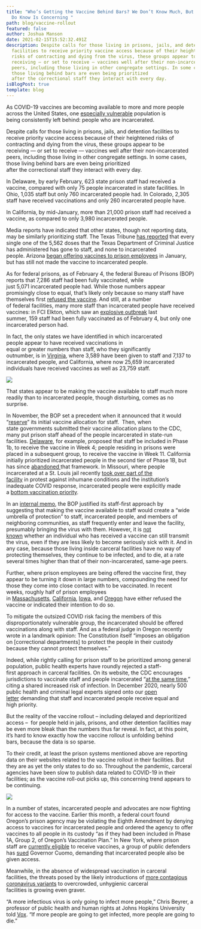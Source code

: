 ```yaml
---
title: "Who’s Getting the Vaccine Behind Bars? We Don’t Know Much, But What We
  Do Know Is Concerning "
path: blog/vaccine-rollout
featured: false
author: Joshua Manson
date: 2021-02-15T15:52:32.491Z
description: Despite calls for those living in prisons, jails, and detention
  facilities to receive priority vaccine access because of their heightened
  risks of contracting and dying from the virus, these groups appear to be
  receiving — or set to receive — vaccines well after their non-incarcerated
  peers, including those living in other congregate settings. In some cases,
  those living behind bars are even being prioritized
  after the correctional staff they interact with every day.
isBlogPost: true
template: blog
---
```

As COVID-19 vaccines are becoming available to more and more people across the United States, one [especially vulnerable](https://jamanetwork.com/journals/jama/fullarticle/2768249) population is being consistently left behind: people who are incarcerated. 

Despite calls for those living in prisons, jails, and detention facilities to receive priority vaccine access because of their heightened risks of contracting and dying from the virus, these groups appear to be receiving — or set to receive — vaccines well after their non-incarcerated peers, including those living in other congregate settings. In some cases, those living behind bars are even being prioritized after the correctional staff they interact with every day. 

In Delaware, by early February, 623 state prison staff had received a vaccine, compared with only 75 people incarcerated in state facilities. In Ohio, 1,035 staff but only 760 incarcerated people had. In Colorado, 2,305 staff have received vaccinations and only 260 incarcerated people have. 

In California, by mid-January, more than 21,000 prison staff had received a vaccine, as compared to only 3,980 incarcerated people.  

Media reports have indicated that other states, though not reporting data, may be similarly prioritizing staff. The Texas Tribune [has reported](https://www.texastribune.org/2021/02/03/texas-prisons-coronavirus-vaccine/) that every single one of the 5,562 doses that the Texas Department of Criminal Justice has administered has gone to staff, and none to incarcerated people. Arizona [began offering vaccines to prison employees](https://ktar.com/story/3861108/agency-starts-offering-coronavirus-vaccine-to-arizona-corrections-officers/) in January, but has still not made the vaccine to incarcerated people. 

As for federal prisons, as of February 4, the federal Bureau of Prisons (BOP) reports that 7,286 staff had been fully vaccinated, while just 5,071 incarcerated people had. While those numbers appear promisingly close to equal, that’s likely only because so many staff have themselves first [refused the vaccine](https://www.vice.com/en/article/qjpnwv/covid-19-devastated-prisons-now-some-inside-dont-want-the-vaccine). And still, at a number of federal facilities, many more staff than incarcerated people have received vaccines: in FCI Elkton, which saw an [explosive outbreak](https://www.fox19.com/2020/07/15/more-than-covid-cases-ohio-federal-prison-health-officials-say/) last summer, 159 staff had been fully vaccinated as of February 4, but only one incarcerated person had. 

In fact, the only states we have identified in which incarcerated people appear to have received vaccinations in equal or greater numbers than staff, who they significantly outnumber, is in [Virginia](https://vadoc.virginia.gov/news-press-releases/2021/covid-19-updates/), where 3,589 have been given to staff and 7,137 to incarcerated people, and California, where now 25,659 incarcerated individuals have received vaccines as well as 23,759 staff.   

![](map-2.png)

That states appear to be making the vaccine available to staff much more readily than to incarcerated people, though disturbing, comes as no surprise.  

In November, the BOP set a precedent when it announced that it would “[reserve](https://apnews.com/article/coronavirus-pandemic-prisons-85361fcf7cda33c7b6afb5ad8d2df8a2)” its initial vaccine allocation for staff.  Then, when state governments submitted their vaccine allocation plans to the CDC, many put prison staff ahead of the people incarcerated in state-run facilities. [Delaware](https://coronavirus.delaware.gov/wp-content/uploads/sites/177/2021/01/COVID-19-Vaccination-Playbook-DE-V11_010721_FINAL.pdf#page=59), for example, proposed that staff be included in Phase 1b, to receive the vaccine in Week 4; people residing in prisons were placed in a subsequent group, to receive the vaccine in Week 11. California initially prioritized incarcerated people in the second tier of Phase 1B, but has since [abandoned ](https://www.sacbee.com/news/equity-lab/article248785125.html)that framework. In Missouri, where people incarcerated at a St. Louis jail recently [took over part of the facility](https://www.aljazeera.com/news/2021/2/8/st-louis-jail-riot-prompts-calls-for-better-covid-measures) in protest against inhumane conditions and the institution’s inadequate COVID response, incarcerated people were explicitly made a [bottom vaccination priority](https://fox4kc.com/tracking-coronavirus/kansas-inmates-among-first-to-get-vaccine-missouri-prisoners-are-last/). 

In an [internal memo](https://www.forbes.com/sites/walterpavlo/2020/12/21/federal-bureau-of-prisons-starts-vaccination-of-staff-inmates-soon-thereafter/?sh=52025a0baa96), the BOP justified its staff-first approach by suggesting that making the vaccine available to staff would create a “wide umbrella of protection” to staff, incarcerated people, and members of neighboring communities, as staff frequently enter and leave the facility, presumably bringing the virus with them. However, it is [not known](https://www.bbc.com/future/article/20210203-why-vaccinated-people-may-still-be-able-to-spread-covid-19) whether an individual who has received a vaccine can still transmit the virus, even if they are less likely to become seriously sick with it. And in any case, because those living inside carceral facilities have no way of protecting themselves, they continue to be infected, and to die, at a rate several times higher than that of their non-incarcerated, same-age peers.  

Further, where prison employees are being offered the vaccine first, they appear to be turning it down in large numbers, compounding the need for those they come into close contact with to be vaccinated. In recent weeks, roughly half of prison employees in [Massachusetts](https://www.wgbh.org/news/local-news/2021/02/08/more-than-half-of-mass-corrections-workers-have-refused-covid-vaccine), [California](https://www.sacbee.com/news/politics-government/the-state-worker/article249123895.html), [Iowa](https://www.desmoinesregister.com/story/news/2021/01/28/prison-workers-refuse-covid-19-vaccine-iowa-department-of-corrections/4294691001/), and [Oregon](https://www.wweek.com/news/2021/02/10/state-officials-expect-45-of-oregon-prison-staff-to-refuse-a-covid-19-vaccine/) have either refused the vaccine or indicated their intention to do so. 

To mitigate the outsized COVID risk facing the members of this disproportionately vulnerable group, the incarcerated should be offered vaccinations along with staff. And as a federal judge in Oregon recently wrote in a landmark opinion: The Constitution itself “imposes an obligation on \[correctional departments] to protect the people in their custody because they cannot protect themselves.” 

Indeed, while rightly calling for prison staff to be prioritized among general population, public health experts have roundly rejected a staff-first approach in carceral facilities. On its website, the CDC encourages jurisdictions to vaccinate staff and people incarcerated “[at the same time](https://www.cdc.gov/coronavirus/2019-ncov/community/correction-detention/vaccine-faqs.html),” citing a shared increased risk of infection. In December 2020, nearly 500 public health and criminal legal experts signed onto our [open letter](https://docs.google.com/document/d/1Rlz5lCDHLCJ4Pnhl0mdNl3VeRSuBu8QWblRtjXu6zN0/edit) demanding that staff and incarcerated people receive equal and high priority. 

But the reality of the vaccine rollout – including delayed and deprioritized access –  for people held in jails, prisons, and other detention facilities may be even more bleak than the numbers thus far reveal. In fact, at this point, it’s hard to know exactly how the vaccine rollout is unfolding behind bars, because the data is so sparse.  

To their credit, at least the prison systems mentioned above are reporting data on their websites related to the vaccine rollout in their facilities. But they are as yet the only states to do so. Throughout the pandemic, carceral agencies have been slow to publish data related to COVID-19 in their facilities; as the vaccine roll-out picks up, this concerning trend appears to be continuing.   

![](map-1.png)

In a number of states, incarcerated people and advocates are now fighting for access to the vaccine. Earlier this month, a federal court found Oregon’s prison agency may be violating the Eighth Amendment by denying access to vaccines for incarcerated people and ordered the agency to offer vaccines to all people in its custody “as if they had been included in Phase 1A, Group 2, of Oregon’s Vaccination Plan.” In New York, where prison staff are [currently eligible](https://www.governor.ny.gov/news/governor-cuomo-announces-additional-new-yorkers-individuals-75-and-older-can-begin-scheduling) to receive vaccines, a group of public defenders has [sued](https://lawandcrime.com/covid-19-pandemic/inmates-citing-dangerous-conditions-sue-gov-cuomo-to-get-covid-19-vaccine-access-that-jail-employees-are-getting/) Governor Cuomo, demanding that incarcerated people also be given access. 

Meanwhile, in the absence of widespread vaccination in carceral facilities, the threats posed by the likely introductions of [more contagious coronavirus variants](https://www.cidrap.umn.edu/news-perspective/2021/01/cdc-variant-covid-19-strain-likely-circulating-many-states) to overcrowded, unhygienic carceral facilities is growing even graver.  

“A more infectious virus is only going to infect more people,” Chris Beyrer, a professor of public health and human rights at Johns Hopkins University told [Vox](https://www.vox.com/22256219/covid-19-new-variants-prisons-jails-vaccines-masks). “If more people are going to get infected, more people are going to die.”